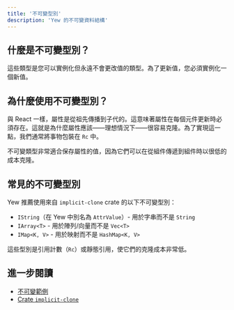 ```yaml
---
title: '不可變型別'
description: 'Yew 的不可變資料結構'
---
```


## 什麼是不可變型別？

這些類型是您可以實例化但永遠不會更改值的類型。為了更新值，您必須實例化一個新值。

## 為什麼使用不可變型別？

與 React 一樣，屬性是從祖先傳播到子代的。這意味著屬性在每個元件更新時必須存在。這就是為什麼屬性應該——理想情況下——很容易克隆。為了實現這一點，我們通常將事物包裝在 `Rc` 中。

不可變類型非常適合保存屬性的值，因為它們可以在從組件傳遞到組件時以很低的成本克隆。

## 常見的不可變型別

Yew 推薦使用來自 `implicit-clone` crate 的以下不可變型別：

- `IString`（在 Yew 中別名為 `AttrValue`）- 用於字串而不是 `String`
- `IArray<T>` - 用於陣列/向量而不是 `Vec<T>`
- `IMap<K, V>` - 用於映射而不是 `HashMap<K, V>`

這些型別是引用計數（`Rc`）或靜態引用，使它們的克隆成本非常低。

## 進一步閱讀

- [不可變範例](https://github.com/yewstack/yew/tree/master/examples/immutable)
- [Crate `implicit-clone`](https://docs.rs/implicit-clone/)